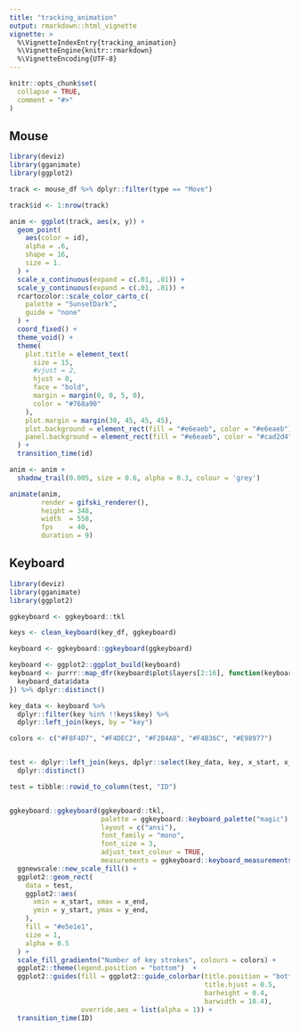 ```yaml
---
title: "tracking_animation"
output: rmarkdown::html_vignette
vignette: >
  %\VignetteIndexEntry{tracking_animation}
  %\VignetteEngine{knitr::rmarkdown}
  %\VignetteEncoding{UTF-8}
---
```


```r
knitr::opts_chunk$set(
  collapse = TRUE,
  comment = "#>"
)
```

## Mouse

```r
library(deviz)
library(gganimate)
library(ggplot2)

track <- mouse_df %>% dplyr::filter(type == "Move")

track$id <- 1:nrow(track)

anim <- ggplot(track, aes(x, y)) +
  geom_point(
    aes(color = id),
    alpha = .6,
    shape = 16,
    size = 1.
  ) +
  scale_x_continuous(expand = c(.01, .01)) +
  scale_y_continuous(expand = c(.01, .01)) +
  rcartocolor::scale_color_carto_c(
    palette = "SunsetDark",
    guide = "none"
  ) +
  coord_fixed() +
  theme_void() +
  theme(
    plot.title = element_text(
      size = 15,
      #vjust = 2,
      hjust = 0,
      face = "bold",
      margin = margin(0, 0, 5, 0),
      color = "#768a90"
    ),
    plot.margin = margin(30, 45, 45, 45),
    plot.background = element_rect(fill = "#e6eaeb", color = "#e6eaeb"),
    panel.background = element_rect(fill = "#e6eaeb", color = "#cad2d4", size = 1)
  ) +
  transition_time(id)

anim <- anim +
  shadow_trail(0.005, size = 0.6, alpha = 0.3, colour = 'grey')

animate(anim,
        render = gifski_renderer(),
        height = 348,
        width  = 558,
        fps    = 40,
        duration = 9)
```

## Keyboard

```r
library(deviz)
library(gganimate)
library(ggplot2)

ggkeyboard <- ggkeyboard::tkl

keys <- clean_keyboard(key_df, ggkeyboard)

keyboard <- ggkeyboard::ggkeyboard(ggkeyboard)

keyboard <- ggplot2::ggplot_build(keyboard)
keyboard <- purrr::map_dfr(keyboard$plot$layers[2:16], function(keyboard_data){
  keyboard_data$data
}) %>% dplyr::distinct()

key_data <- keyboard %>%
  dplyr::filter(key %in% !!keys$key) %>%
  dplyr::left_join(keys, by = "key") 

colors <- c("#F8F4D7", "#F4DEC2", "#F2B4A8", "#F4B36C", "#E98977")


test <- dplyr::left_join(keys, dplyr::select(key_data, key, x_start, x_end, y_start, y_end), by = "key") %>% 
  dplyr::distinct()

test = tibble::rowid_to_column(test, "ID")


ggkeyboard::ggkeyboard(ggkeyboard::tkl,
                       palette = ggkeyboard::keyboard_palette("magic"),
                       layout = c("ansi"),
                       font_family = "mono",
                       font_size = 3,
                       adjust_text_colour = TRUE,
                       measurements = ggkeyboard::keyboard_measurements("default")) +
  ggnewscale::new_scale_fill() +
  ggplot2::geom_rect(
    data = test,
    ggplot2::aes(
      xmin = x_start, xmax = x_end,
      ymin = y_start, ymax = y_end,
    ),
    fill = "#e5e1e1",
    size = 1,
    alpha = 0.5
  ) +
  scale_fill_gradientn("Number of key strokes", colours = colors) +
  ggplot2::theme(legend.position = "bottom")  +
  ggplot2::guides(fill = ggplot2::guide_colorbar(title.position = "bottom",
                                                 title.hjust = 0.5,
                                                 barheight = 0.4,
                                                 barwidth = 10.4),
                  override.aes = list(alpha = 1)) +
  transition_time(ID)
```

